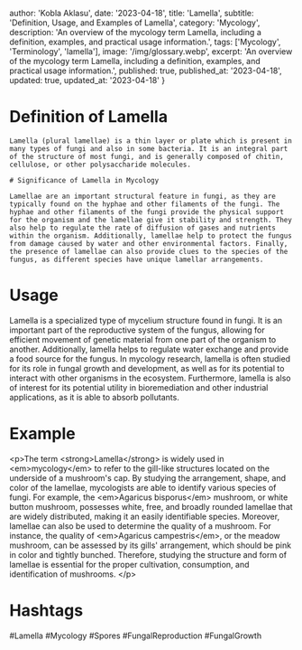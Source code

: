 
  author: 'Kobla Aklasu',
  date: '2023-04-18',
  title: 'Lamella',
  subtitle: 'Definition, Usage, and Examples of Lamella',
  category: 'Mycology',
  description: 'An overview of the mycology term Lamella, including a definition, examples, and practical usage information.',
  tags: ['Mycology', 'Terminology', 'lamella'],
  image: '/img/glossary.webp',
  excerpt: 'An overview of the mycology term Lamella, including a definition, examples, and practical usage information.',
  published: true,
  published_at: '2023-04-18',
  updated: true,
  updated_at: '2023-04-18'
}




# Definition of Lamella
    
    Lamella (plural lamellae) is a thin layer or plate which is present in many types of fungi and also in some bacteria. It is an integral part of the structure of most fungi, and is generally composed of chitin, cellulose, or other polysaccharide molecules.
    
    # Significance of Lamella in Mycology
    
    Lamellae are an important structural feature in fungi, as they are typically found on the hyphae and other filaments of the fungi. The hyphae and other filaments of the fungi provide the physical support for the organism and the lamellae give it stability and strength. They also help to regulate the rate of diffusion of gases and nutrients within the organism. Additionally, lamellae help to protect the fungus from damage caused by water and other environmental factors. Finally, the presence of lamellae can also provide clues to the species of the fungus, as different species have unique lamellar arrangements.

# Usage

Lamella is a specialized type of mycelium structure found in fungi. It is an important part of the reproductive system of the fungus, allowing for efficient movement of genetic material from one part of the organism to another. Additionally, lamella helps to regulate water exchange and provide a food source for the fungus. In mycology research, lamella is often studied for its role in fungal growth and development, as well as for its potential to interact with other organisms in the ecosystem. Furthermore, lamella is also of interest for its potential utility in bioremediation and other industrial applications, as it is able to absorb pollutants.

# Example

&lt;p&gt;The term &lt;strong&gt;Lamella&lt;/strong&gt; is widely used in &lt;em&gt;mycology&lt;/em&gt; to refer to the gill-like structures located on the underside of a mushroom's cap. By studying the arrangement, shape, and color of the lamellae, mycologists are able to identify various species of fungi. For example, the &lt;em&gt;Agaricus bisporus&lt;/em&gt; mushroom, or white button mushroom, possesses white, free, and broadly rounded lamellae that are widely distributed, making it an easily identifiable species. Moreover, lamellae can also be used to determine the quality of a mushroom. For instance, the quality of &lt;em&gt;Agaricus campestris&lt;/em&gt;, or the meadow mushroom, can be assessed by its gills' arrangement, which should be pink in color and tightly bunched. Therefore, studying the structure and form of lamellae is essential for the proper cultivation, consumption, and identification of mushrooms. &lt;/p&gt;

# Hashtags

#Lamella #Mycology #Spores #FungalReproduction #FungalGrowth

